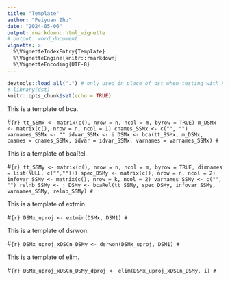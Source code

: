 ```yaml
---
title: "Template"
author: "Peiyuan Zhu"
date: "2024-05-06"
output: rmarkdown::html_vignette
# output: word_document
vignette: >
  %\VignetteIndexEntry{Template}
  %\VignetteEngine{knitr::rmarkdown}
  %\VignetteEncoding{UTF-8}
---
```


```r
devtools::load_all(".") # only used in place of dst when testing with R-devel
# library(dst) 
knitr::opts_chunk$set(echo = TRUE)
```

This is a template of bca.

#```{r}
tt_SSMx <- matrix(c(), nrow = n, ncol = m, byrow = TRUE)
m_DSMx <- matrix(c(), nrow = n, ncol = 1)
cnames_SSMx <- c("", "") 
varnames_SSMx <- ""
idvar_SSMx <- i
DSMx <- bca(tt_SSMx, m_DSMx, cnames = cnames_SSMx, idvar = idvar_SSMx, varnames = varnames_SSMx)
#```

This is a template of bcaRel.

#```{r}
tt_SSMy <- matrix(c(), nrow = n, ncol = m, byrow = TRUE, dimnames = list(NULL, c("","")))
spec_DSMy <- matrix(c(), nrow = n, ncol = 2)
infovar_SSMy <- matrix(c(), nrow = k, ncol = 2)
varnames_SSMy <- c("", "")
relnb_SSMy <- j
DSMy <- bcaRel(tt_SSMy, spec_DSMy, infovar_SSMy, varnames_SSMy, relnb_SSMy)
#```

This is a template of extmin.

#```{r}
DSMx_uproj <- extmin(DSMx, DSM1)
#```

This is a template of dsrwon.

#```{r}
DSMx_uproj_xDSCn_DSMy <- dsrwon(DSMx_uproj, DSM1)
#```

This is a template of elim.

#```{r}
DSMx_uproj_xDSCn_DSMy_dproj <- elim(DSMx_uproj_xDSCn_DSMy, i)
#```



